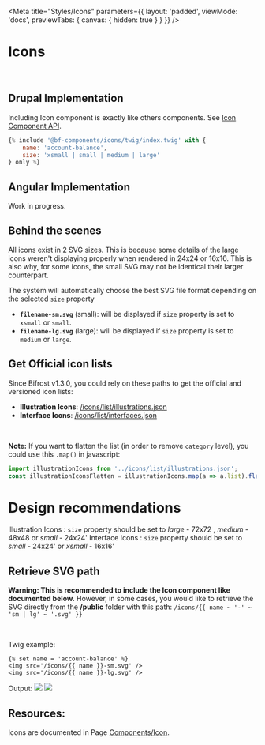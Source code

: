 

<Meta
    title="Styles/Icons"
    parameters={{
        layout: 'padded',
        viewMode: 'docs',
        previewTabs: { canvas: { hidden: true } }
    }}
/>

# Icons

<br/>

## Drupal Implementation
Including Icon component is exactly like others components. See [Icon Component API](/story/components-icon--drupal-interface).
```jsx
{% include '@bf-components/icons/twig/index.twig' with {
    name: 'account-balance',
    size: 'xsmall | small | medium | large'
} only %}
```

## Angular Implementation
Work in progress.


## Behind the scenes

All icons exist in 2 SVG sizes. This is because some details of the large icons weren't displaying properly when rendered in 24x24 or 16x16.
This is also why, for some icons, the small SVG may not be identical their larger counterpart.

The system will automatically choose the best SVG file format depending on the selected `size` property
- **`filename-sm.svg`** (small): will be displayed if `size` property is set to `xsmall` or `small`.
- **`filename-lg.svg`** (large): will be displayed if `size` property is set to `medium` or `large`.


## Get Official icon lists
Since Bifrost v1.3.0, you could rely on these paths to get the official and versioned icon lists:
- **Illustration Icons**: <a href='icons/list/illustrations.json' target='_blank'>/icons/list/illustrations.json</a>
- **Interface Icons**: <a href='icons/list/interfaces.json' target='_blank'>/icons/list/interfaces.json</a>

<br/>

**Note:** If you want to flatten the list (in order to remove `category` level), you could use this `.map()` in javascript:
```jsx
import illustrationIcons from '../icons/list/illustrations.json';
const illustrationIconsFlatten = illustrationIcons.map(a => a.list).flat().sort();

```

# Design recommendations
Illustration Icons : `size` property should be set to  *large* - 72x72 , *medium* - 48x48 or *small* - 24x24'
Interface Icons : `size` property should be set to  *small* - 24x24' or *xsmall* - 16x16'

## Retrieve SVG path
**Warning: This is recommended to include the Icon component like documented below.**
However, in some cases, you would like to retrieve the SVG directly from the **/public** folder with this path:
`/icons/{{ name ~ '-' ~ 'sm | lg' ~ '.svg' }}`

<br/>

Twig example:
```
{% set name = 'account-balance' %}
<img src='/icons/{{ name }}-sm.svg' />
<img src='/icons/{{ name }}-lg.svg' />
```
Output:
<img src='/icons/account-balance-sm.svg' />
<img src='/icons/account-balance-lg.svg' />


## Resources:
Icons are documented in Page [Components/Icon](/story/components-icon--drupal-illustration).